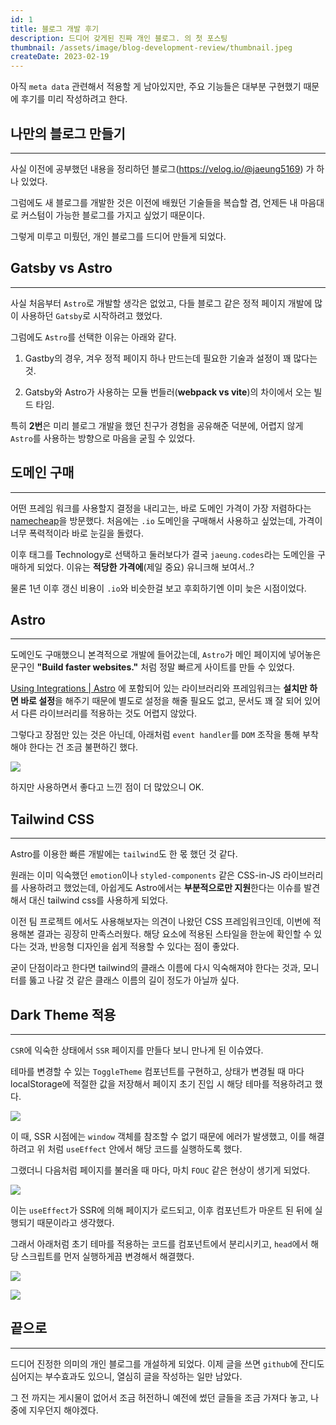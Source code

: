 ```yaml
---
id: 1
title: 블로그 개발 후기
description: 드디어 갖게된 진짜 개인 블로그. 의 첫 포스팅
thumbnail: /assets/image/blog-development-review/thumbnail.jpeg
createDate: 2023-02-19
---
```


아직 `meta data` 관련해서 적용할 게 남아있지만, 주요 기능들은 대부분 구현했기 때문에 후기를 미리 작성하려고 한다.

## 나만의 블로그 만들기

---

사실 이전에 공부했던 내용을 정리하던 블로그(https://velog.io/@jaeung5169) 가 하나 있었다.

그럼에도 새 블로그를 개발한 것은 이전에 배웠던 기술들을 복습할 겸, 언제든 내 마음대로 커스텀이 가능한 블로그를 가지고 싶었기 때문이다.

그렇게 미루고 미뤘던, 개인 블로그를 드디어 만들게 되었다.

## Gatsby vs Astro

---

사실 처음부터 `Astro`로 개발할 생각은 없었고, 다들 블로그 같은 정적 페이지 개발에 많이 사용하던 `Gatsby`로 시작하려고 했었다.

그럼에도 `Astro`를 선택한 이유는 아래와 같다.

1. Gastby의 경우, 겨우 정적 페이지 하나 만드는데 필요한 기술과 설정이 꽤 많다는 것.

2. Gatsby와 Astro가 사용하는 모듈 번들러(**webpack vs vite**)의 차이에서 오는 빌드 타임.

특히 **2번**은 미리 블로그 개발을 했던 친구가 경험을 공유해준 덕분에, 어렵지 않게 `Astro`를 사용하는 방향으로 마음을 굳힐 수 있었다.

## 도메인 구매

---

어떤 프레임 워크를 사용할지 결정을 내리고는, 바로 도메인 가격이 가장 저렴하다는 [namecheap](https://www.namecheap.com)을 방문했다.
처음에는 `.io` 도메인을 구매해서 사용하고 싶었는데, 가격이 너무 폭력적이라 바로 눈길을 돌렸다.

이후 태그를 Technology로 선택하고 둘러보다가 결국 `jaeung.codes`라는 도메인을 구매하게 되었다. 이유는 **적당한 가격에**(제일 중요) 유니크해 보여서..?

물론 1년 이후 갱신 비용이 `.io`와 비슷한걸 보고 후회하기엔 이미 늦은 시점이었다.

## Astro

---

도메인도 구매했으니 본격적으로 개발에 들어갔는데, `Astro`가 메인 페이지에 넣어놓은 문구인 **"Build faster websites."** 처럼 정말 빠르게 사이트를 만들 수 있었다.

[Using Integrations | Astro](https://docs.astro.build/en/guides/integrations-guide/) 에 포함되어 있는 라이브러리와 프레임워크는 **설치만 하면 바로 설정**을 해주기 때문에 별도로 설정을 해줄 필요도 없고, 문서도 꽤 잘 되어 있어서 다른 라이브러리를 적용하는 것도 어렵지 않았다.

그렇다고 장점만 있는 것은 아닌데, 아래처럼 `event handler`를 `DOM` 조작을 통해 부착해야 한다는 건 조금 불편하긴 했다.

![](/assets/image/blog-development-review/nodap_event.png)

하지만 사용하면서 좋다고 느낀 점이 더 많았으니 OK.

## Tailwind CSS

---

Astro를 이용한 빠른 개발에는 `tailwind`도 한 몫 했던 것 같다.

원래는 이미 익숙했던 `emotion`이나 `styled-components` 같은 CSS-in-JS 라이브러리를 사용하려고 했었는데, 아쉽게도 Astro에서는 **부분적으로만 지원**한다는 이슈를 발견해서 대신 tailwind css를 사용하게 되었다.

이전 팀 프로젝트 에서도 사용해보자는 의견이 나왔던 CSS 프레임워크인데, 이번에 적용해본 결과는 굉장히 만족스러웠다. 해당 요소에 적용된 스타일을 한눈에 확인할 수 있다는 것과, 반응형 디자인을 쉽게 적용할 수 있다는 점이 좋았다.

굳이 단점이라고 한다면 tailwind의 클래스 이름에 다시 익숙해져야 한다는 것과, 모니터를 뚫고 나갈 것 같은 클래스 이름의 길이 정도가 아닐까 싶다.

## Dark Theme 적용

---

`CSR`에 익숙한 상태에서 `SSR` 페이지를 만들다 보니 만나게 된 이슈였다.

테마를 변경할 수 있는 `ToggleTheme` 컴포넌트를 구현하고, 상태가 변경될 때 마다 localStorage에 적절한 값을 저장해서 페이지 초기 진입 시 해당 테마를 적용하려고 했다.

![](/assets/image/blog-development-review/digging_theme.png)

이 때, SSR 시점에는 `window` 객체를 참조할 수 없기 때문에 에러가 발생했고, 이를 해결하려고 위 처럼 `useEffect` 안에서 해당 코드를 실행하도록 했다.

그랬더니 다음처럼 페이지를 불러올 때 마다, 마치 `FOUC` 같은 현상이 생기게 되었다.

![](/assets/image/blog-development-review/FOUC_YOU.gif)

이는 `useEffect`가 SSR에 의해 페이지가 로드되고, 이후 컴포넌트가 마운트 된 뒤에 실행되기 때문이라고 생각했다.

그래서 아래처럼 초기 테마를 적용하는 코드를 컴포넌트에서 분리시키고, `head`에서 해당 스크립트를 먼저 실행하게끔 변경해서 해결했다.

![](/assets/image/blog-development-review/theme_script_1.png)

![](/assets/image/blog-development-review/theme_script_2.png)

## 끝으로

---

드디어 진정한 의미의 개인 블로그를 개설하게 되었다. 이제 글을 쓰면 `github`에 잔디도 심어지는 부수효과도 있으니, 열심히 글을 작성하는 일만 남았다.

그 전 까지는 게시물이 없어서 조금 허전하니 예전에 썼던 글들을 조금 가져다 놓고, 나중에 지우던지 해야겠다.
